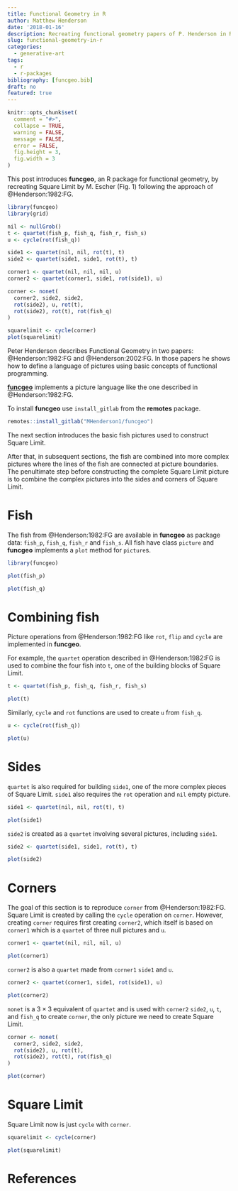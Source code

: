 ```yaml
---
title: Functional Geometry in R
author: Matthew Henderson
date: '2018-01-16'
description: Recreating functional geometry papers of P. Henderson in R.
slug: functional-geometry-in-r
categories:
  - generative-art
tags:
  - r
  - r-packages
bibliography: [funcgeo.bib]
draft: no
featured: true
---
```


```r
knitr::opts_chunk$set(
  comment = "#>",
  collapse = TRUE,
  warning = FALSE,
  message = FALSE,
  error = FALSE,
  fig.height = 3,
  fig.width = 3
)
```

This post introduces
**funcgeo**,
an R package
for functional geometry,
by recreating Square Limit
by M. Escher
(Fig. 1)
following the approach of
@Henderson:1982:FG.

```r
library(funcgeo)
library(grid)

nil <- nullGrob()
t <- quartet(fish_p, fish_q, fish_r, fish_s)
u <- cycle(rot(fish_q))

side1 <- quartet(nil, nil, rot(t), t)
side2 <- quartet(side1, side1, rot(t), t)

corner1 <- quartet(nil, nil, nil, u)
corner2 <- quartet(corner1, side1, rot(side1), u)

corner <- nonet(
  corner2, side2, side2,
  rot(side2), u, rot(t),
  rot(side2), rot(t), rot(fish_q)
)

squarelimit <- cycle(corner)
plot(squarelimit)
```

Peter Henderson describes
Functional Geometry in two papers:
@Henderson:1982:FG
and
@Henderson:2002:FG.
In those papers
he shows
how to define
a language of pictures
using basic concepts
of functional programming.

[**funcgeo**](https://mhenderson.github.io/funcgeo/)
implements a picture language
like the one described in
@Henderson:1982:FG.

To install
**funcgeo**
use `install_gitlab` from
the **remotes** package.

```r
remotes::install_gitlab("MHenderson1/funcgeo")
```

The next section
introduces the basic fish pictures
used to construct Square Limit.

After that,
in subsequent sections,
the fish
are combined into
more complex pictures
where the lines of the fish
are connected
at picture boundaries.
The penultimate step
before constructing
the complete Square Limit picture
is to combine the complex pictures
into the sides
and corners
of Square Limit.

# Fish

The fish from
@Henderson:1982:FG
are available in **funcgeo**
as package data:
`fish_p`,
`fish_q`,
`fish_r`
and
`fish_s`.
All fish
have class `picture`
and **funcgeo** implements
a `plot` method for
`picture`s.

```r
library(funcgeo)

plot(fish_p)
```

```r
plot(fish_q)
```

# Combining fish

Picture operations from
@Henderson:1982:FG
like `rot`, `flip`
and `cycle`
are implemented in **funcgeo**.

For example,
the `quartet` operation
described in @Henderson:1982:FG
is used to combine
the four fish
into `t`,
one of the building blocks
of Square Limit.

```r
t <- quartet(fish_p, fish_q, fish_r, fish_s)

plot(t)
```

Similarly,
`cycle`
and `rot`
functions
are used to create
`u` from `fish_q`.

```r
u <- cycle(rot(fish_q))

plot(u)
```

# Sides

`quartet`
is also required
for building `side1`,
one of the more complex
pieces of Square Limit.
`side1` also requires
the `rot` operation
and `nil` empty picture.

```r
side1 <- quartet(nil, nil, rot(t), t)

plot(side1)
```

`side2` is created
as a `quartet`
involving several pictures,
including `side1`.

```r
side2 <- quartet(side1, side1, rot(t), t)

plot(side2)
```

# Corners

The goal
of this section
is to reproduce
`corner` from
@Henderson:1982:FG.
Square Limit is created
by calling the `cycle` operation
on `corner`.
However,
creating `corner`
requires first creating
`corner2`,
which itself is based
on `corner1`
which is a `quartet`
of three null pictures
and `u`.

```r
corner1 <- quartet(nil, nil, nil, u)

plot(corner1)
```

`corner2` is also
a `quartet`
made from `corner1`
`side1`
and `u`.

```r
corner2 <- quartet(corner1, side1, rot(side1), u)

plot(corner2)
```

`nonet` is a 
$3 \times 3$
equivalent of `quartet`
and is used
with `corner2`
`side2`,
`u`,
`t`,
and `fish_q`
to create `corner`,
the only picture
we need to create
Square Limit.

```r
corner <- nonet(
  corner2, side2, side2,
  rot(side2), u, rot(t),
  rot(side2), rot(t), rot(fish_q)
)

plot(corner)
```

# Square Limit

Square Limit now is
just `cycle`
with `corner`.

```r
squarelimit <- cycle(corner)

plot(squarelimit)
```

# References

